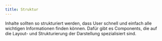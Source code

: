 ```yaml
---
title: Struktur
---
```


Inhalte sollten so strukturiert werden, dass User schnell und einfach alle
wichtigen Informationen finden können. Dafür gibt es Components, die auf die
Layout- und Strukturierung der Darstellung spezialisiert sind.
